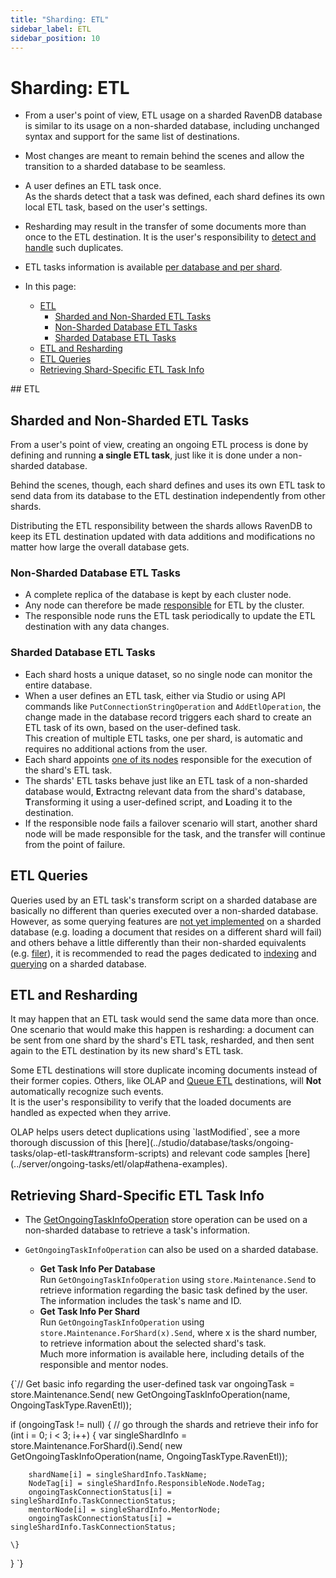 ```yaml
---
title: "Sharding: ETL"
sidebar_label: ETL
sidebar_position: 10
---
```



# Sharding: ETL
<Admonition type="note" title="Note">

* From a user's point of view, ETL usage on a sharded RavenDB database 
  is similar to its usage on a non-sharded database, including unchanged 
  syntax and support for the same list of destinations.  
* Most changes are meant to remain behind the scenes and allow the 
  transition to a sharded database to be seamless.  
* A user defines an ETL task once.  
  As the shards detect that a task was defined, each shard defines 
  its own local ETL task, based on the user's settings.  
* Resharding may result in the transfer of some documents more than 
  once to the ETL destination. It is the user's responsibility to 
  [detect and handle](../sharding/etl#etl-and-resharding) such duplicates.  
* ETL tasks information is available [per database and per shard](../sharding/etl#retrieving-shard-specific-etl-task-info).  

* In this page:  
  * [ETL](../sharding/etl#etl)  
     * [Sharded and Non-Sharded ETL Tasks](../sharding/etl#sharded-and-non-sharded-etl-tasks)  
     * [Non-Sharded Database ETL Tasks](../sharding/etl#non-sharded-database-etl-tasks)  
     * [Sharded Database ETL Tasks](../sharding/etl#sharded-database-etl-tasks)  
  * [ETL and Resharding](../sharding/etl#etl-and-resharding)  
  * [ETL Queries](../sharding/etl#etl-queries)  
  * [Retrieving Shard-Specific ETL Task Info](../sharding/etl#retrieving-shard-specific-etl-task-info)  

</Admonition>
## ETL

## Sharded and Non-Sharded ETL Tasks

From a user's point of view, creating an ongoing ETL process is 
done by defining and running **a single ETL task**, just like it 
is done under a non-sharded database.  

Behind the scenes, though, each shard defines and uses its own 
ETL task to send data from its database to the ETL destination 
independently from other shards.  

Distributing the ETL responsibility between the shards allows 
RavenDB to keep its ETL destination updated with data additions 
and modifications no matter how large the overall database gets.  

### Non-Sharded Database ETL Tasks

* A complete replica of the database is kept by each cluster node.  
* Any node can therefore be made 
  [responsible](../server/clustering/distribution/highly-available-tasks#responsible-node) 
  for ETL by the cluster.  
* The responsible node runs the ETL task periodically to update 
  the ETL destination with any data changes.  
  
### Sharded Database ETL Tasks

* Each shard hosts a unique dataset, so no single node can 
  monitor the entire database.  
* When a user defines an ETL task, either via Studio or 
  using API commands like `PutConnectionStringOperation` 
  and `AddEtlOperation`, the change made in the database 
  record triggers each shard to create an ETL task of 
  its own, based on the user-defined task.  
  This creation of multiple ETL tasks, one per shard, is 
  automatic and requires no additional actions from the user.  
* Each shard appoints [one of its nodes](../sharding/overview#shard-replication) 
  responsible for the execution of the shard's ETL task.  
* The shards' ETL tasks behave just like an ETL task of 
  a non-sharded database would, **E**xtractng relevant 
  data from the shard's database, **T**ransforming it using 
  a user-defined script, and **L**oading it to the destination.  
* If the responsible node fails a failover scenario will start, 
  another shard node will be made responsible for the task, 
  and the transfer will continue from the point of failure.  



## ETL Queries

Queries used by an ETL task's transform script on a sharded 
database are basically no different than queries executed over 
a non-sharded database.  
However, as some querying features are 
[not yet implemented](../sharding/querying#unsupported-querying-features) 
on a sharded database (e.g. loading a document that resides 
on a different shard will fail) and others behave a little 
differently than their non-sharded equivalents (e.g. 
[filer](../sharding/querying#filtering-results-in-a-sharded-database)), 
it is recommended to read the pages dedicated to [indexing](../sharding/indexing) 
and [querying](../sharding/querying) on a sharded database.  



## ETL and Resharding

It may happen that an ETL task would send the same data more than once.  
One scenario that would make this happen is resharding: a document can 
be sent from one shard by the shard's ETL task, resharded, and then 
sent again to the ETL destination by its new shard's ETL task.  

Some ETL destinations will store duplicate incoming documents instead 
of their former copies. Others, like OLAP and [Queue ETL](../server/ongoing-tasks/etl/queue-etl/overview) 
destinations, will **Not** automatically recognize such events.  
It is the user's responsibility to verify that the loaded documents 
are handled as expected when they arrive.  

<Admonition type="note" title="Note">
OLAP helps users detect duplications using `lastModified`, see a more 
thorough discussion of this [here](../studio/database/tasks/ongoing-tasks/olap-etl-task#transform-scripts) 
and relevant code samples [here](../server/ongoing-tasks/etl/olap#athena-examples).  
</Admonition>



## Retrieving Shard-Specific ETL Task Info

* The [GetOngoingTaskInfoOperation](../client-api/operations/maintenance/ongoing-tasks/ongoing-task-operations) 
  store operation can be used on a non-sharded database to retrieve a task's information.  

* `GetOngoingTaskInfoOperation` can also be used on a sharded database.  
   * **Get Task Info Per Database**  
     Run `GetOngoingTaskInfoOperation` using `store.Maintenance.Send` 
     to retrieve information regarding the basic task defined by the user.  
     The information includes the task's name and ID.  
   * **Get Task Info Per Shard**  
     Run `GetOngoingTaskInfoOperation` using `store.Maintenance.ForShard(x).Send`, 
     where x is the shard number, to retrieve information about the selected 
     shard's task.  
     Much more information is available here, including details of the 
     responsible and mentor nodes.  
<TabItem value="something" label="get-shard-specific-info">
<CodeBlock language="csharp">
{`// Get basic info regarding the user-defined task
var ongoingTask = store.Maintenance.Send(
                new GetOngoingTaskInfoOperation(name, OngoingTaskType.RavenEtl));

if (ongoingTask != null)
\{
    // go through the shards and retrieve their info
    for (int i = 0; i < 3; i++)
    \{
        var singleShardInfo = store.Maintenance.ForShard(i).Send(
                new GetOngoingTaskInfoOperation(name, OngoingTaskType.RavenEtl));

        shardName[i] = singleShardInfo.TaskName;
        NodeTag[i] = singleShardInfo.ResponsibleNode.NodeTag;
        ongoingTaskConnectionStatus[i] = singleShardInfo.TaskConnectionStatus;
        mentorNode[i] = singleShardInfo.MentorNode;
        ongoingTaskConnectionStatus[i] = singleShardInfo.TaskConnectionStatus;

    \}
\}
`}
</CodeBlock>
</TabItem>  



